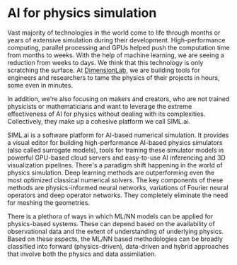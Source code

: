 # AI for physics simulation

Vast majority of technologies in the world come to life through months or years of extensive simulation 
during their development. High-performance computing, parallel processing and GPUs helped push the 
computation time from months to weeks. With the help of machine learning, we are seeing a reduction 
from weeks to days. We think that this technology is only scratching the surface. At [DimensionLab](https://dimensionlab.org/), we are 
building tools for engineers and researchers to tame the physics of their projects in hours, some even in minutes.

In addition, we're also focusing on makers and creators, who are not trained physicists or mathematicians and 
want to leverage the extreme effectiveness of AI for physics without dealing with its complexities. 
Collectively, they make up a cohesive platform we call SIML.ai. 

SIML.ai is a software platform for AI-based numerical simulation. It provides a visual editor for 
building high-performance AI-based physics simulators (also called surrogate models), tools for training 
these simulator models in powerful GPU-based cloud servers and easy-to-use AI inferencing and 3D visualization 
pipelines. There's a paradigm shift happening in the world of physics simulation. Deep learning methods are 
outperforming even the most optimized classical numerical solvers. The key components of these methods are 
physics-informed neural networks, variations of Fourier neural operators and deep operator networks. They 
completely eliminate the need for meshing the geometries.

There is a plethora of ways in which ML/NN models can be applied for physics-based systems. 
These can depend based on the availability of observational data and the extent of understanding of 
underlying physics. Based on these aspects, the ML/NN based methodologies can be broadly classified 
into forward (physics-driven), data-driven and hybrid approaches that involve both the physics and 
data assimilation.

